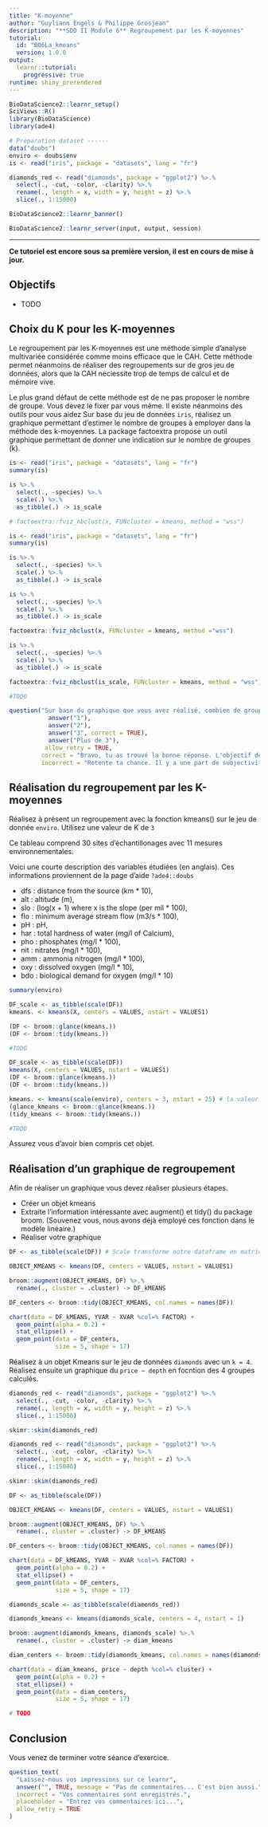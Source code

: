 ```yaml
---
title: "K-moyenne"
author: "Guyliann Engels & Philippe Grosjean"
description: "**SDD II Module 6** Regroupement par les K-moyennes"
tutorial:
  id: "B06La_kmeans"
  version: 1.0.0
output: 
  learnr::tutorial:
    progressive: true
runtime: shiny_prerendered
---
```


```r
BioDataScience2::learnr_setup()
SciViews::R()
library(BioDataScience)
library(ade4)

# Preparation dataset ------
data("doubs")
enviro <- doubs$env
is <- read("iris", package = "datasets", lang = "fr")

diamonds_red <- read("diamonds", package = "ggplot2") %>.%
  select(., -cut, -color, -clarity) %>.%
  rename(., length = x, width = y, height = z) %>.%
  slice(., 1:15000)
```

```r
BioDataScience2::learnr_banner()
```

```r
BioDataScience2::learnr_server(input, output, session)
```

----

**Ce tutoriel est encore sous sa première version, il est en cours de mise à jour.**

## Objectifs

- TODO


## Choix du K pour les K-moyennes

Le regroupement par les K-moyennes est une méthode simple d'analyse multivariée considérée comme moins efficace que le CAH. Cette méthode permet néanmoins de réaliser des regroupements sur de gros jeu de données, alors que la CAH neciessite trop de temps de calcul et de mémoire vive. 

Le plus grand défaut de cette méthode est de ne pas proposer le nombre de groupe. Vous devez le fixer par vous même. Il existe néanmoins des outils pour vous aidez 
Sur base du jeu de données `iris`, réalisez un graphique permettant d'estimer le nombre de groupes à employer dans la méthode des k-moyennes. La package factoextra propose un outil graphique permettant de donner une indication sur le nombre de groupes (k).

```r
is <- read("iris", package = "datasets", lang = "fr")
summary(is)
```

```r
is %>.%
  select(., -species) %>.%
  scale(.) %>.%
  as_tibble(.) -> is_scale

# factoextra::fviz_nbclust(x, FUNcluster = kmeans, method = "wss")
```

```r
is <- read("iris", package = "datasets", lang = "fr")
summary(is)

is %>.%
  select(., -species) %>.%
  scale(.) %>.%
  as_tibble(.) -> is_scale

```

```r
is %>.%
  select(., -species) %>.%
  scale(.) %>.%
  as_tibble(.) -> is_scale

factoextra::fviz_nbclust(x, FUNcluster = kmeans, method ="wss")
```

```r
is %>.%
  select(., -species) %>.%
  scale(.) %>.%
  as_tibble(.) -> is_scale

factoextra::fviz_nbclust(is_scale, FUNcluster = kmeans, method = "wss")
```

```r
#TODO
```


```r
question("Sur base du graphique que vous avez réalisé, combien de groupes réaliseriez vous ? (plusieurs réponses sont possibles) ",
           answer("1"),
           answer("2"),
           answer("3", correct = TRUE),
           answer("Plus de 3"), 
          allow_retry = TRUE,
         correct = "Bravo, tu as trouvé la bonne réponse. L'objectif de ce graphique est de choisir la valeur de K à la base du coude. Lorsque l'ajout d'un K supplémentaire ne permet plus de faire baisser *total within sum of square* fortement. Comme tu peux t'en rendre compte cet indicie est subjectif",
         incorrect = "Retente ta chance. Il y a une part de subjectivité dans l'analyse de ce graphique. L'objectif de ce graphique est de choisir la valeur de K à la base du coude. Lorsque l'ajout d'un K supplémentaire ne permet plus de faire baisser *total within sum of square* (de manière importante)")
```

## Réalisation du regroupement par les K-moyennes

Réalisez à présent un regroupement avec la fonction kmeans() sur le jeu de donnée `enviro`. Utilisez une valeur de K de `3`

Ce tableau comprend 30 sites d'échantillonages avec 11 mesures environnementales.

Voici une courte description des variables étudiées (en anglais). Ces informations proviennent de la page d'aide `?ade4::doubs`

- dfs : distance from the source (km * 10), 
- alt : altitude (m), 
- slo : (log(x + 1) where x is the slope (per mil * 100), 
- flo : minimum average stream flow (m3/s * 100), 
- pH : pH,
- har : total hardness of water (mg/l of Calcium), 
- pho : phosphates (mg/l * 100), 
- nit : nitrates (mg/l * 100), 
- amm : ammonia nitrogen (mg/l * 100), 
- oxy : dissolved oxygen (mg/l * 10), 
- bdo : biological demand for oxygen (mg/l * 10)

```r
summary(enviro)
```

```r
DF_scale <- as_tibble(scale(DF))
kmeans. <- kmeans(X, centers = VALUES, nstart = VALUES1)

(DF <- broom::glance(kmeans.))
(DF <- broom::tidy(kmeans.))
```

```r
#TODO
```

```r
DF_scale <- as_tibble(scale(DF))
kmeans(X, centers = VALUES, nstart = VALUES1)
(DF <- broom::glance(kmeans.))
(DF <- broom::tidy(kmeans.))
```

```r
kmeans. <- kmeans(scale(enviro), centers = 3, nstart = 25) # la valeur de nstart est par défaut à 1 mais augmenter cette valeur rend l'analyse plus robuste (le temps de calcul augmente malheureusement)
(glance_kmeans <- broom::glance(kmeans.))
(tidy_kmeans <- broom::tidy(kmeans.))
```

```r
#TODO
```

Assurez vous d'avoir bien compris cet objet.

## Réalisation d'un graphique de regroupement

Afin de réaliser un graphique vous devez réaliser plusieurs étapes. 

- Créer un objet kmeans
- Extraite l'information intéressante avec augment() et tidy() du package broom. (Souvenez vous, nous avons déjà employé ces fonction dans le modèle linéaire.)
- Réaliser votre graphique

```r
DF <- as_tibble(scale(DF)) # Scale transforme notre dataframe en matrice

OBJECT_KMEANS <- kmeans(DF, centers = VALUES, nstart = VALUES1)

broom::augment(OBJECT_KMEANS, DF) %>.%
  rename(., cluster = .cluster) -> DF_kMEANS

DF_centers <- broom::tidy(OBJECT_KMEANS, col.names = names(DF))

chart(data = DF_kMEANS, YVAR ~ XVAR %col=% FACTOR) +
  geom_point(alpha = 0.2) +
  stat_ellipse() +
  geom_point(data = DF_centers, 
             size = 5, shape = 17)
```

Réalisez à un objet Kmeans sur le jeu de données `diamonds` avec un `k = 4`. Réalisez ensuite un graphique du `price ~ depth` en focntion des 4 groupes calculés.

```r
diamonds_red <- read("diamonds", package = "ggplot2") %>.%
  select(., -cut, -color, -clarity) %>.%
  rename(., length = x, width = y, height = z) %>.%
  slice(., 1:15000)

skimr::skim(diamonds_red)
```

```r
diamonds_red <- read("diamonds", package = "ggplot2") %>.%
  select(., -cut, -color, -clarity) %>.%
  rename(., length = x, width = y, height = z) %>.%
  slice(., 1:15000)

skimr::skim(diamonds_red)
```

```r
DF <- as_tibble(scale(DF))

OBJECT_KMEANS <- kmeans(DF, centers = VALUES, nstart = VALUES1)

broom::augment(OBJECT_KMEANS, DF) %>.%
  rename(., cluster = .cluster) -> DF_kMEANS

DF_centers <- broom::tidy(OBJECT_KMEANS, col.names = names(DF))

chart(data = DF_kMEANS, YVAR ~ XVAR %col=% FACTOR) +
  geom_point(alpha = 0.2) +
  stat_ellipse() +
  geom_point(data = DF_centers, 
             size = 5, shape = 17)
```

```r
diamonds_scale <- as_tibble(scale(diamonds_red))

diamonds_kmeans <- kmeans(diamonds_scale, centers = 4, nstart = 1)

broom::augment(diamonds_kmeans, diamonds_scale) %>.%
  rename(., cluster = .cluster) -> diam_kmeans

diam_centers <- broom::tidy(diamonds_kmeans, col.names = names(diamonds_scale))

chart(data = diam_kmeans, price ~ depth %col=% cluster) +
  geom_point(alpha = 0.2) +
  stat_ellipse() +
  geom_point(data = diam_centers, 
             size = 5, shape = 17)
```

```r
# TODO
```

## Conclusion

Vous venez de terminer votre séance d'exercice.

```r
question_text(
  "Laissez-nous vos impressions sur ce learnr",
  answer("", TRUE, message = "Pas de commentaires... C'est bien aussi."),
  incorrect = "Vos commentaires sont enregistrés.",
  placeholder = "Entrez vos commentaires ici...",
  allow_retry = TRUE
)
```
